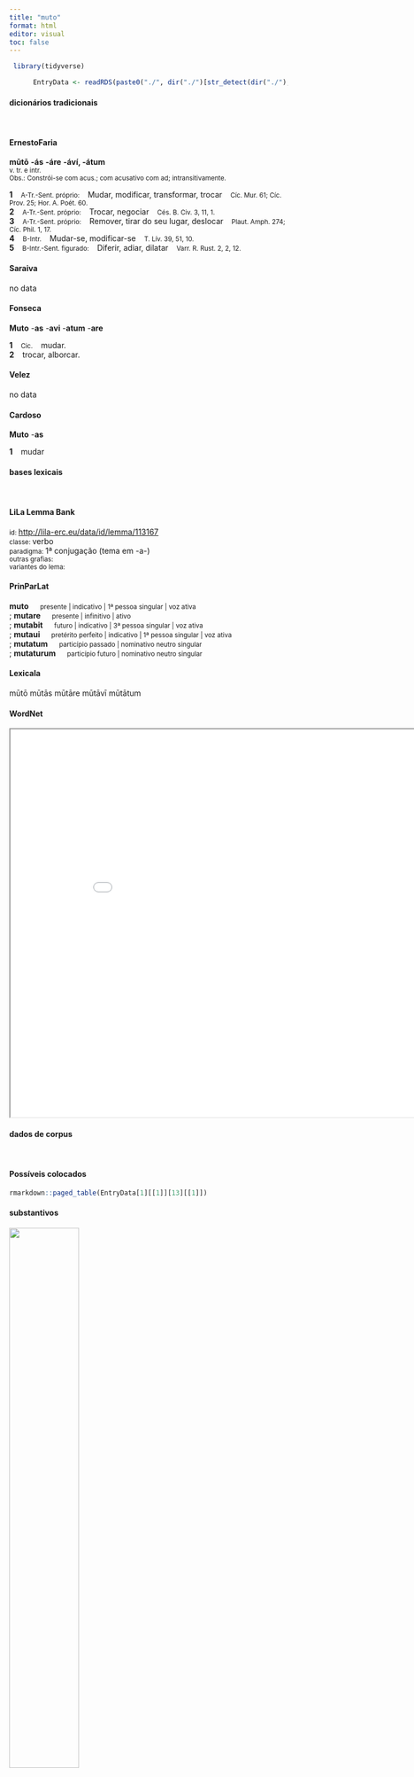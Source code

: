 ```yaml
---
title: "muto"
format: html
editor: visual
toc: false
---
```



```r
 library(tidyverse) 

      EntryData <- readRDS(paste0("./", dir("./")[str_detect(dir("./"), "_xx109-117-116-111xx_.rds")]))

```


#### dicionários tradicionais

&emsp;




::: panel-tabset

#### ErnestoFaria

<b>mūtō</b> <b>-ás</b> <b>-áre</b> <b>-áví, -átum</b> <br> <small>v. tr. e intr.</small> <br> <small>Obs.: Constrói-se com acus.; com acusativo com ad; intransitivamente.</small>   <p> <b>1</b> &ensp; <small>A-Tr.-Sent. próprio:</small> &ensp; Mudar, modificar, transformar, trocar &ensp; <small>Cíc. Mur. 61; Cíc. Prov. 25; Hor. A. Poét. 60.</small> <br> <b>2</b> &ensp; <small>A-Tr.-Sent. próprio:</small> &ensp; Trocar, negociar &ensp; <small>Cés. B. Civ. 3, 11, 1.</small> <br> <b>3</b> &ensp; <small>A-Tr.-Sent. próprio:</small> &ensp; Remover, tirar do seu lugar, deslocar &ensp; <small>Plaut. Amph. 274; Cíc. Phil. 1, 17.</small> <br> <b>4</b> &ensp; <small>B-Intr.</small> &ensp; Mudar-se, modificar-se &ensp; <small>T. Lív. 39, 51, 10.</small> <br> <b>5</b> &ensp; <small>B-Intr.-Sent. figurado:</small> &ensp; Diferir, adiar, dilatar &ensp; <small>Varr. R. Rust. 2, 2, 12.</small> </p>




#### Saraiva

no data




#### Fonseca

<b>Muto</b> -<b>as</b> -<b>avi</b> -<b>atum</b> -<b>are</b>   <p> <b>1</b> &ensp; <small>Cic.</small> &ensp; mudar. <br> <b>2</b> &ensp; trocar, alborcar. </p>




#### Velez

no data




#### Cardoso

<b>Muto</b> -<b>as</b>   <p> <b>1</b> &ensp; mudar </p>


:::



#### bases lexicais

&emsp;






::: panel-tabset

#### LiLa Lemma Bank

<small> id: </small> <a href=' http://lila-erc.eu/data/id/lemma/113167 ' target="_blank"> http://lila-erc.eu/data/id/lemma/113167 </a> <br>
<small> classe: </small> verbo    <br>
<small> paradigma: </small> 1ª conjugação (tema em -a-) <br>
<small> outras grafias: </small>  <br>
<small> variantes do lema: </small>  <br>





#### PrinParLat

<b> muto </b>&emsp;<small> presente | indicativo | 1ª pessoa singular | voz ativa </small><br>
; <b> mutare </b>&emsp;<small> presente | infinitivo | ativo </small><br>
; <b> mutabit </b>&emsp;<small> futuro | indicativo | 3ª pessoa singular | voz ativa </small><br>
; <b> mutaui </b>&emsp;<small> pretérito perfeito | indicativo | 1ª pessoa singular | voz ativa </small><br>
; <b> mutatum </b>&emsp;<small> particípio passado | nominativo neutro singular </small><br>
; <b> mutaturum </b>&emsp;<small> particípio futuro | nominativo neutro singular </small><br>





#### Lexicala

mūtō 
 mūtās 
 mūtāre 
 mūtāvī 
 mūtātum




#### WordNet

<iframe width='900' height='700' src='Media/Tree__xx109-117-116-111xx__sem_type_lexemes_pt.html'>

</iframe>


:::



#### dados de corpus

&emsp;




::: panel-tabset

#### Possíveis colocados

```r

rmarkdown::paged_table(EntryData[1][[1]][13][[1]])

```


#### substantivos

![](./Media/wordcloud__xx109-117-116-111xx__BY_collocate_scoreSUBST.webp){width=50% fig-alt='This chart plots collocate by scoreSUBST, for the headword muto here are all the values plotted: collocate: locus; scoreSUBST: 2. collocate: consilium; scoreSUBST: 2. collocate: non; scoreSUBST: 0'}




#### adjetivos

![](./Media/wordcloud__xx109-117-116-111xx__BY_collocate_scoreADJ.webp){width=50% fig-alt='This chart plots collocate by scoreADJ, for the headword muto here are all the values plotted: collocate: locus; scoreADJ: 0. collocate: consilium; scoreADJ: 0. collocate: non; scoreADJ: 0'}




#### verbos

![](./Media/wordcloud__xx109-117-116-111xx__BY_collocate_scoreVERBO.webp){width=50% fig-alt='This chart plots collocate by scoreVERBO, for the headword muto here are all the values plotted: collocate: locus; scoreVERBO: 0. collocate: consilium; scoreVERBO: 0. collocate: non; scoreVERBO: 0'}




#### advérbios

![](./Media/wordcloud__xx109-117-116-111xx__BY_collocate_scoreADV.webp){width=50% fig-alt='This chart plots collocate by scoreADV, for the headword muto here are all the values plotted: collocate: locus; scoreADV: 0. collocate: consilium; scoreADV: 0. collocate: non; scoreADV: 2'}




#### preposições e conjunções

![](./Media/wordcloud__xx109-117-116-111xx__BY_collocate_scoreFUNC.webp){width=50% fig-alt='This chart plots collocate by scoreFUNC, for the headword muto here are all the values plotted: collocate: locus; scoreFUNC: 0. collocate: consilium; scoreFUNC: 0. collocate: non; scoreFUNC: 0'}


:::



::: panel-tabset

#### ExemplosTraduzidos

<p> animum debes <b>mutare</b> non caelum <br> <small> Sen.Ep.28.1 <br> Deves mudar o espírito, não o clima. <small> [JDD] </small> </small> </p>
; <p> non potest artifex <b>mutare</b> materiam hoc passa est <br> <small> Sen.Prov.5.9 <br> O artesão não pode mudar a matéria. Esta é a condição. <small> [JDD, de outra edição] </small> </small> </p>
; <p> nemo non cotidie et consilium <b>mutat</b> et uotum <br> <small> Sen.Ep.120.21 <br> Não há ninguém que não muda diariamente seu propósito e seu desejo. <small> [JDD] </small> </small> </p>
; <p> non uideo causam loci <b>mutandi</b> sed tamen acta res criminose est <br> <small> Cic.Deiot.21 <br> Não vejo motivo para mudar de lugar, mas, mesmo assim, a coisa foi realizada criminosamente. <small> [JDD] </small> </small> </p>





#### Frequência por autor

![](./Media/barchart__xx109-117-116-111xx__lemma_BY_author_Frequencies.webp){width=50% fig-alt='This charts plots the frequency of lemma by author_Frequencies. The Ovidius subcorpus registers the highest normalized frequency, with the value of 12.01 and an absolute frequency of 7. The Horatius subcorpus follows, with a normalized frequency of 11.54 and an absolute frequency of 13. the subcorpus with the least normalized frequency is Caesar with the normalized value of 0 and an absolute freqeuncy of 0. here are all the values: subcorpus: Caesar ; normalized frequency: 0 ; absolute frequency: 0. subcorpus: Cicero ; normalized frequency: 26 ; absolute frequency: 1.61969549724652. subcorpus: Horatius ; normalized frequency: 13 ; absolute frequency: 11.5442678270136. subcorpus: Ovidius ; normalized frequency: 7 ; absolute frequency: 12.0109814687714. subcorpus: Phaedrus ; normalized frequency: 2 ; absolute frequency: 3.0362835888872. subcorpus: Sallustius ; normalized frequency: 4 ; absolute frequency: 3.71023096187738. subcorpus: Seneca ; normalized frequency: 33 ; absolute frequency: 6.15889960993636. subcorpus: Suetonius ; normalized frequency: 0 ; absolute frequency: 0. subcorpus: Tacitus ; normalized frequency: 2 ; absolute frequency: 6.86577411603158. subcorpus: Vergilius ; normalized frequency: 2 ; absolute frequency: 3.86100386100386. subcorpus: Hieronymus ; normalized frequency: 0 ; absolute frequency: 0'}




#### Frequência por gênero

![](./Media/barchart__xx109-117-116-111xx__lemma_BY_genre_Frequencies.webp){width=50% fig-alt='This charts plots the frequency of lemma by genre_Frequencies. The Poesia.lírica subcorpus registers the highest normalized frequency, with the value of 10.94 and an absolute frequency of 13. The Poesia.lírica subcorpus follows, with a normalized frequency of 10.94 and an absolute frequency of 13. the subcorpus with the least normalized frequency is Prosa.ficcional with the normalized value of 0 and an absolute freqeuncy of 0. here are all the values: subcorpus: Prosa.histórica ; normalized frequency: 6 ; absolute frequency: 1.46060030672606. subcorpus: Prosa.filosófica ; normalized frequency: 29 ; absolute frequency: 4.77751602115286. subcorpus: Prosa.oratória ; normalized frequency: 18 ; absolute frequency: 1.72822674334873. subcorpus: Prosa.epistolográfica ; normalized frequency: 5 ; absolute frequency: 1.32488937173746. subcorpus: Poesia.lírica ; normalized frequency: 13 ; absolute frequency: 10.9363169849415. subcorpus: Poesia.didática ; normalized frequency: 9 ; absolute frequency: 7.63423530409704. subcorpus: Poesia.trágica ; normalized frequency: 7 ; absolute frequency: 6.08061153578874. subcorpus: Poesia.épica ; normalized frequency: 2 ; absolute frequency: 3.86100386100386. subcorpus: Prosa.ficcional ; normalized frequency: 0 ; absolute frequency: 0'}




#### Frequência por século

![](./Media/barchart__xx109-117-116-111xx__lemma_BY_period_Frequencies.webp){width=50% fig-alt='This charts plots the frequency of lemma by period_Frequencies. The I.d.C. subcorpus registers the highest normalized frequency, with the value of 6.42 and an absolute frequency of 42. The I.d.C. subcorpus follows, with a normalized frequency of 6.42 and an absolute frequency of 42. the subcorpus with the least normalized frequency is IV.d.C. with the normalized value of 0 and an absolute freqeuncy of 0. here are all the values: subcorpus: I.a.C. ; normalized frequency: 45 ; absolute frequency: 2.09448452408657. subcorpus: I.d.C. ; normalized frequency: 42 ; absolute frequency: 6.42496558054153. subcorpus: II.d.C. ; normalized frequency: 2 ; absolute frequency: 5.23560209424084. subcorpus: IV.d.C. ; normalized frequency: 0 ; absolute frequency: 0'}


:::

